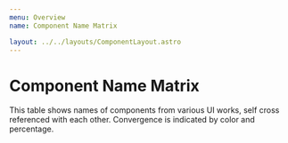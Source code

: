 ```yaml
---
menu: Overview
name: Component Name Matrix

layout: ../../layouts/ComponentLayout.astro
---
```



# Component Name Matrix

This table shows names of components from various UI works, self cross referenced with each other.
Convergence is indicated by color and percentage.

<ComponentNameMatrix client:load />
